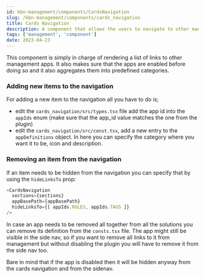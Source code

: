 ```yaml
---
id: kbn-management/components/CardsNavigation
slug: /kbn-management/components/cards_navigation
title: Cards Navigation
description: A component that allows the users to navigate to other management apps
tags: ['management', 'component']
date: 2023-04-23
---
```


This component is simply in charge of rendering a list of links to other management apps. It also
makes sure that the apps are enabled before doing so and it also aggregates them into predefined
categories.

### Adding new items to the navigation

For adding a new item to the navigation all you have to do is;

* edit the `cards_navigation/src/types.tsx` file add the app id into the `appIds` enum (make sure that the app_id value matches the one from the plugin)
* edit the `cards_navigation/src/const.tsx`, add a new entry to the `appDefinitions` object. In here you can specify the category where you want it to be, icon and description.

### Removing an item from the navigation

If an item needs to be hidden from the navigation you can specify that by using the `hideLinksTo` prop:

```typescript
<CardsNavigation
  sections={sections}
  appBasePath={appBasePath}
  hideLinksTo={[ appIds.RULES, appIds.TAGS ]}
/>

```

In case an app needs to be removed all together from all the solutions you can remove its
definition from the `consts.tsx` file. The app might still be visible in the side nav, so if you
want to remove all links to it from management but without disabling the plugin you will have
to remove it from the side nav too.

Bare in mind that if the app is disabled then it will be hidden anyway from the cards navigation
and from the sidenav.